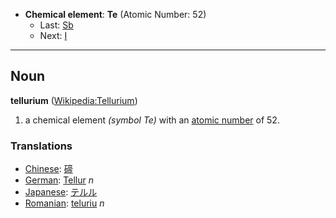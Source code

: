 *'''Chemical element''': '''Te''' (Atomic Number: 52)
**Last: [[Antimony|Sb]]
**Next: [[Iodine|I]]
----
== Noun ==
'''tellurium''' ([[en:Tellurium|Wikipedia:Tellurium]])

# a chemical element ''(symbol Te)'' with an [[atomic number]] of 52.

===Translations===
*[[Chinese]]: [[碲]]
*[[German]]: [[Tellur]] ''n''
*[[Japanese]]: [[テルル]]
*[[Romanian]]: [[teluriu]] ''n''